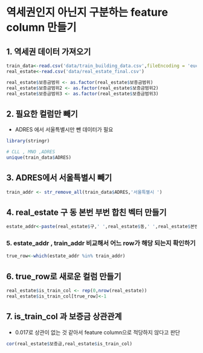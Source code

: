 # 역세권인지 아닌지 구분하는 feature column 만들기

## 1. 역세권 데이터 가져오기

```r
train_data<-read.csv('data/train_building_data.csv',fileEncoding = 'euc-kr')
real_estate<-read.csv('data/real_estate_final.csv')
```

```r
real_estate$보증금범위 <- as.factor(real_estate$보증금범위)
real_estate$보증금범위2 <- as.factor(real_estate$보증금범위2)
real_estate$보증금범위3 <- as.factor(real_estate$보증금범위3)
```

## 2. 필요한 컬럼만 빼기

-   ADRES 에서 서울특별시만 뺀 데이터가 필요

```r
library(stringr)
```

```r
# CLL , MNO ,ADRES
unique(train_data$ADRES)
```

## 3. ADRES에서 서울특별시 빼기

```r
train_addr <- str_remove_all(train_data$ADRES,'서울특별시 ')
```

## 4. real_estate 구 동 본번 부번 합친 벡터 만들기

```r
estate_addr<-paste(real_estate$구,' ',real_estate$동,' ',real_estate$본번,'-',real_estate$부번,sep = '')
```

### 5. estate_addr , train_addr 비교해서 어느 row가 해당 되는지 확인하기

```r
true_row<-which(estate_addr %in% train_addr)
```

## 6. true_row로 새로운 컬럼 만들기

```r
real_estate$is_train_col <- rep(0,nrow(real_estate))
real_estate$is_train_col[true_row]<-1
```

## 7. is_train_col 과 보증금 상관관계

-   0.017로 상관이 없는 것 같아서 feature column으로 적당하지 않다고 판단

```r
cor(real_estate$보증금,real_estate$is_train_col)
```
